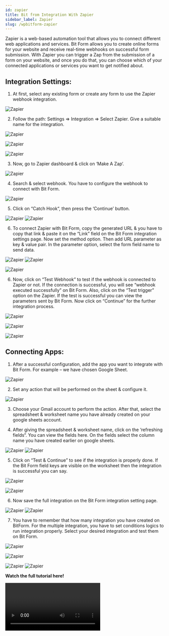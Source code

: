 ```yaml
---
id: zapier
title: Bit from Integration With Zapier
sidebar_label: Zapier
slug: /wpbitform-zapier
---
```



Zapier is a web-based automation tool that allows you to connect different web applications and services. Bit Form allows you to create online forms for your website and receive real-time webhooks on successful form submission. With Zapier you can trigger a Zap from the submission of a form on your website, and once you do that, you can choose which of your connected applications or services you want to get notified about.

## Integration Settings:

1. At first, select any existing form or create any form to use the Zapier webhook integration.

<Image src="Zapier/1_Select Form-Bit Form" alt="Zapier" w="1020" h="400" />

2. Follow the path: Settings => Integration => Select Zapier. Give a suitable name for the integration.

<Image
  src="Zapier/2_Settings to integration-Bit Form"
  alt="Zapier"
  w="1020"
  h="400"
/>

<Image
  src="Zapier/3_Select Integration-Bit Form"
  alt="Zapier"
  w="1020"
  h="400"
/>

<Image
  src="Zapier/4_Set Integration Name-Bit Form"
  alt="Zapier"
  w="1020"
  h="400"
/>

3. Now, go to Zapier dashboard & click on ‘Make A Zap‘.

<Image src="Zapier/5_Zapier Dashboard-Bit Form" alt="Zapier" w="1020" h="400" />

4. Search & select webhook. You have to configure the webhook to connect with Bit Form.

<Image src="Zapier/6_Search WebHook-Bit Form" alt="Zapier" w="1020" h="400" />

5. Click on “Catch Hook“, then press the ‘Continue’ button.

<Image src="Zapier/7_Trigger event-Bit Form" alt="Zapier" w="1020" h="400" />

<Image src="Zapier/8_Set event-Bit Form" alt="Zapier" w="1020" h="400" />

6. To connect Zapier with Bit Form, copy the generated URL & you have to copy that link & paste it on the “Link” field on the Bit Form integration settings page. Now set the method option. Then add URL parameter as key & value pair. In the parameter option, select the form field name to send data.

<Image src="Zapier/9_Copy URL-Bit Form" alt="Zapier" w="1020" h="400" />

<Image src="Zapier/10. Paste URL- Bit Form" alt="Zapier" w="1020" h="400" />

<Image
  src="Zapier/11. URL Parameter - Bit Form"
  alt="Zapier"
  w="1020"
  h="400"
/>

6. Now, click on “Test Webhook” to test if the webhook is connected to Zapier or not. If the connection is successful, you will see “webhook executed successfully” on Bit Form. Also, click on the “Test trigger” option on the Zapier. If the test is successful you can view the parameters sent by Bit Form. Now click on “Continue” for the further integration process.

<Image
  src="Zapier/12. Test Webhook on Bit Form-Bit Form"
  alt="Zapier"
  w="1020"
  h="400"
/>

<Image
  src="Zapier/13. Test trigger on Zapier-Bit Form"
  alt="Zapier"
  w="1020"
  h="400"
/>

<Image src="Zapier/14. Fetched Fields-Bit Form" alt="Zapier" w="1020" h="400" />

## Connecting Apps:

1. After a successful configuration, add the app you want to integrate with Bit Form. For example – we have chosen Google Sheet.

<Image src="Zapier/15. Select Event -Bit Form" alt="Zapier" w="1020" h="400" />

2. Set any action that will be performed on the sheet & configure it.

<Image src="Zapier/16. Set Action-Bit Form" alt="Zapier" w="1020" h="400" />

3. Choose your Gmail account to perform the action. After that, select the spreadsheet & worksheet name you have already created on your google sheets account.

4. After giving the spreadsheet & worksheet name, click on the ‘refreshing fields“. You can view the fields here. On the fields select the column name you have created earlier on google sheets.

<Image src="Zapier/17. Select Gmail-Bit Form" alt="Zapier" w="1020" h="400" />

<Image src="Zapier/18. Set Up action-Bit Form" alt="Zapier" w="1020" h="400" />

5. Click on “Test & Continue” to see if the integration is properly done. If the Bit Form field keys are visible on the worksheet then the integration is successful you can say.

<Image
  src="Zapier/19. Test & Continue-Bit Form"
  alt="Zapier"
  w="1020"
  h="400"
/>

<Image src="Zapier/20. Field key name on Sheet" alt="Zapier" w="1020" h="400" />

6.  Now save the full integration on the Bit Form integration setting page.

<Image src="Zapier/21. Finish & Save-Bit Form" alt="Zapier" w="1020" h="400" />

<Image src="Zapier/22. Created Integration" alt="Zapier" w="1020" h="400" />

7. You have to remember that how many integration you have created on BitForm. For the multiple integration, you have to set conditions logics to run integration properly. Select your desired integration and test them on Bit Form.

<Image
  src="Zapier/23. Set Conditional Logic-Bit Form"
  alt="Zapier"
  w="1020"
  h="400"
/>

<Image src="Zapier/24. Input" alt="Zapier" w="1020" h="400" />

<Image
  src="Zapier/25. Submission on responses-Bit Form"
  alt="Zapier"
  w="1020"
  h="400"
/>
<Image
  src="Zapier/26. Submission on sheet-Bit Form"
  alt="Zapier"
  w="1020"
  h="400"
/>

**Watch the full tutorial here!**

<Video youtube src="uORXmZANU3M" />
